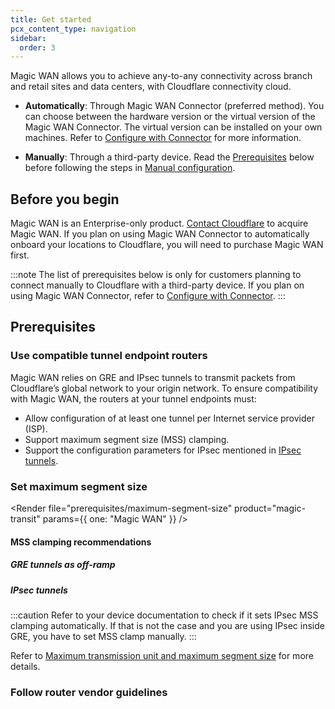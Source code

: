 ```yaml
---
title: Get started
pcx_content_type: navigation
sidebar:
  order: 3
---
```



Magic WAN allows you to achieve any-to-any connectivity across branch and retail sites and data centers, with Cloudflare connectivity cloud.

<Card icon="setting" title="Magic WAN set up options">

- **Automatically**: Through Magic WAN Connector (preferred method). You can
  choose between the hardware version or the virtual version of the Magic WAN
  Connector. The virtual version can be installed on your own machines. Refer to
  [Configure with Connector](/magic-wan/configuration/connector/) for more
  information.

- **Manually**: Through a third-party device. Read the
  [Prerequisites](#prerequisites) below before following the steps in [Manual
  configuration](/magic-wan/configuration/manually/).

</Card>

## Before you begin

Magic WAN is an Enterprise-only product. [Contact Cloudflare](https://www.cloudflare.com/magic-wan/) to acquire Magic WAN. If you plan on using Magic WAN Connector to automatically onboard your locations to Cloudflare, you will need to purchase Magic WAN first.

:::note
The list of prerequisites below is only for customers planning to connect manually to Cloudflare with a third-party device. If you plan on using Magic WAN Connector, refer to [Configure with Connector](/magic-wan/configuration/connector/).
:::

## Prerequisites

### Use compatible tunnel endpoint routers

Magic WAN relies on <GlossaryTooltip term="GRE tunnel" link="/magic-wan/reference/tunnels/">GRE</GlossaryTooltip> and <GlossaryTooltip term="IPsec tunnel" link="/magic-wan/reference/tunnels/#ipsec-tunnels">IPsec tunnels</GlossaryTooltip> to transmit packets from Cloudflare’s global network to your origin network. To ensure compatibility with Magic WAN, the routers at your tunnel endpoints must:

- Allow configuration of at least one tunnel per Internet service provider (ISP).
- Support <GlossaryTooltip term="maximum segment size (MSS)">maximum segment size (MSS)</GlossaryTooltip> clamping.
- Support the configuration parameters for IPsec mentioned in [IPsec tunnels](/magic-wan/reference/tunnels/#supported-configuration-parameters).

### Set maximum segment size

<Render
	file="prerequisites/maximum-segment-size"
	product="magic-transit"
	params={{ one: "Magic WAN" }}
/>
#### MSS clamping recommendations

##### GRE tunnels as off-ramp

<Render file="mtu-mss/mss-clamping-gre" />

##### IPsec tunnels

<Render file="mtu-mss/mss-clamping-ipsec" />

:::caution
Refer to your device documentation to check if it sets IPsec MSS clamping automatically. If that is not the case and you are using IPsec inside GRE, you have to set MSS clamp manually.
:::

Refer to [Maximum transmission unit and maximum segment size](/magic-wan/reference/mtu-mss/) for more details.

### Follow router vendor guidelines

<Render
	file="prerequisites/router-vendor-guidelines-mss-settings-origin"
	product="magic-transit"
/>
